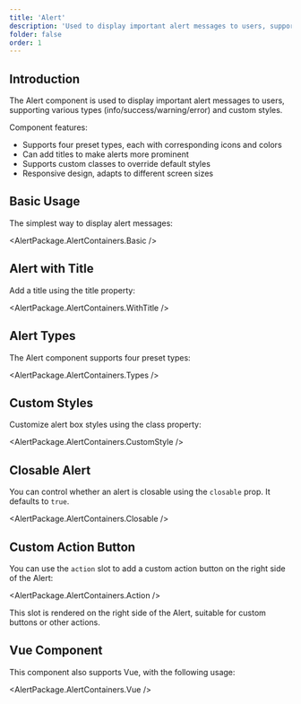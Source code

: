 ```yaml
---
title: 'Alert'
description: 'Used to display important alert messages to users, supporting various types of alert styles and interactive effects'
folder: false
order: 1
---
```



## Introduction

The Alert component is used to display important alert messages to users, supporting various types (info/success/warning/error) and custom styles.

Component features:

- Supports four preset types, each with corresponding icons and colors
- Can add titles to make alerts more prominent
- Supports custom classes to override default styles
- Responsive design, adapts to different screen sizes

## Basic Usage

The simplest way to display alert messages:

<AlertPackage.AlertContainers.Basic />

## Alert with Title

Add a title using the title property:

<AlertPackage.AlertContainers.WithTitle />

## Alert Types

The Alert component supports four preset types:

<AlertPackage.AlertContainers.Types />

## Custom Styles

Customize alert box styles using the class property:

<AlertPackage.AlertContainers.CustomStyle />

## Closable Alert

You can control whether an alert is closable using the `closable` prop. It defaults to `true`.

<AlertPackage.AlertContainers.Closable />

## Custom Action Button

You can use the `action` slot to add a custom action button on the right side of the Alert:

<AlertPackage.AlertContainers.Action />

This slot is rendered on the right side of the Alert, suitable for custom buttons or other actions.

## Vue Component

This component also supports Vue, with the following usage:

<AlertPackage.AlertContainers.Vue />
